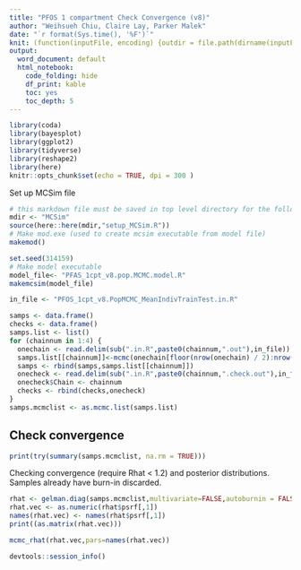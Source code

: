 ```yaml
---
title: "PFOS 1 compartment Check Convergence (v8)"
author: "Weihsueh Chiu, Claire Lay, Parker Malek"
date: "`r format(Sys.time(), '%F')`"
knit: (function(inputFile, encoding) {outdir = file.path(dirname(inputFile), 'markdown', paste0(format(Sys.time(), '%F'))); if(!dir.exists(outdir)){dir.create(outdir)}; rmarkdown::render(inputFile, encoding = encoding, output_format = 'all', output_dir = outdir) })
output:
  word_document: default
  html_notebook:
    code_folding: hide
    df_print: kable
    toc: yes
    toc_depth: 5
---
```


```r
library(coda)
library(bayesplot) 
library(ggplot2)
library(tidyverse)
library(reshape2)
library(here)
knitr::opts_chunk$set(echo = TRUE, dpi = 300 )
```

Set up MCSim file

```r
# this markdown file must be saved in top level directory for the following to work; the mcsim code depends on getwd results.
mdir <- "MCSim"
source(here::here(mdir,"setup_MCSim.R"))
# Make mod.exe (used to create mcsim executable from model file)
makemod() 
```

```r
set.seed(314159)
# Make model executable
model_file<- "PFAS_1cpt_v8.pop.MCMC.model.R"
makemcsim(model_file)

in_file <- "PFOS_1cpt_v8.PopMCMC_MeanIndivTrainTest.in.R" 

samps <- data.frame()
checks <- data.frame()
samps.list <- list()
for (chainnum in 1:4) {
  onechain <- read.delim(sub(".in.R",paste0(chainnum,".out"),in_file))
  samps.list[[chainnum]]<-mcmc(onechain[floor(nrow(onechain) / 2):nrow(onechain), -1])
  samps <- rbind(samps,samps.list[[chainnum]])
  onecheck <- read.delim(sub(".in.R",paste0(chainnum,".check.out"),in_file))
  onecheck$Chain <- chainnum
  checks <- rbind(checks,onecheck)
}
samps.mcmclist <- as.mcmc.list(samps.list)

```

## Check convergence

```r
print(try(summary(samps.mcmclist, na.rm = TRUE))) 
```

Checking convergence (require Rhat < 1.2) and posterior distributions.  Samples already have burn-in discarded.

```r
rhat <- gelman.diag(samps.mcmclist,multivariate=FALSE,autoburnin = FALSE)
rhat.vec <- as.numeric(rhat$psrf[,1])
names(rhat.vec) <- names(rhat$psrf[,1])
print((as.matrix(rhat.vec)))

mcmc_rhat(rhat.vec,pars=names(rhat.vec))

```


```r
devtools::session_info()
```